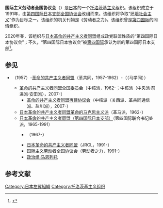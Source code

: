 '''国际主义劳动者全国协议会'''（{{lang-ja|国際主義労働者全国協議会}}）是[[日本|日本]]的一个[[托洛茨基主义|托洛茨基主义]]组织。该组织成立于1991年，由[[第四国际日本支部全国协议会|第四国际日本支部全国协议会]]改组而来。该组织将争取“[[生态社会主义|环境社会主义]]”作为目标之一。该组织的机关刊物是《劳动者之力》。该组织曾是[[第四国际|第四国际]]的同情组织。

2020年春，该组织与[[日本革命的共产主义者同盟|日本革命的共产主义者同盟]]组成政党联盟性质的“第四国际日本协议会”；不久，“第四国际日本协议会”被[[第四国际|第四国际]]承认为新的第四国际日本支部<ref>{{Cite web |url=http://jrcl.net/frame201207d.html |title=第四インターナショナル日本支部としての活動再開にあたって |access-date=2021-03-02 |archive-date=2020-12-07 |archive-url=https://web.archive.org/web/20201207103038/http://www.jrcl.net/frame201207d.html |dead-url=no }}</ref>。

==参见==
* {{link-ja|日本托洛茨基主义联盟|日本トロッキスト聯盟}}（1957）-[[革命的共产主义者同盟|革命的共产主义者同盟]]（革共同，1957-1962）-（{{link-ja|马克思主义学生同盟|マルクス主義学生同盟}}（马学同））
** [[革命的共产主义者同盟全国委员会|革命的共产主义者同盟全国委员会]]（中核派，1962-；中核派（中央派·前进派·安田派），2007-）
*** [[革命的共产主义者同盟再建协议会|革命的共产主义者同盟再建协议会]]（中核派（关西派、革共同通信派、盐川派），2007-）
** [[日本革命的共产主义者同盟革命的马克思主义派|日本革命的共产主义者同盟革命的马克思主义派]]（革马派，1962-）
** [[日本革命的共产主义者同盟（第四国际日本支部）|日本革命的共产主义者同盟（第四国际日本支部）]]（第四国际联合书记处派，1965-1991）
*** {{link-ja|第四国际日本支部（布尔什维克列宁主义派）|第四インターナショナル日本支部 (ボルシェビキ・レーニン主義派)}}（1967-）
*** [[日本革命的共产主义者同盟|日本革命的共产主义者同盟]]（JRCL，1991-）
*** [[国际主义劳动者全国协议会|国际主义劳动者全国协议会]]（劳动者之力，1991-）
*** [[政治组·马恩列托|政治组·马恩列托]]

== 参考文献 ==
{{reflist}}

[[Category:日本左翼組織|Category:日本左翼組織]]
[[Category:托洛茨基主义组织|Category:托洛茨基主义组织]]